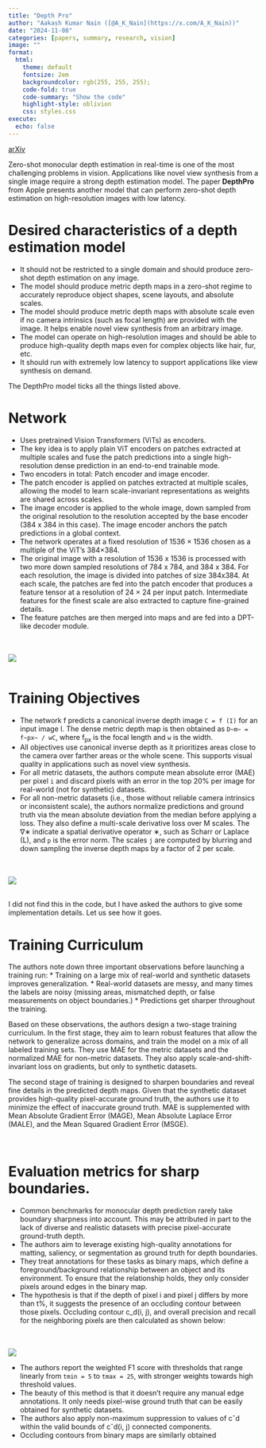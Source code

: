 ```yaml
---
title: "Depth Pro"
author: "Aakash Kumar Nain ([@A_K_Nain](https://x.com/A_K_Nain))"
date: "2024-11-08"
categories: [papers, summary, research, vision]
image: ""
format:
  html:
    theme: default
    fontsize: 2em
    backgroundcolor: rgb(255, 255, 255);
    code-fold: true
    code-summary: "Show the code"
    highlight-style: oblivion
    css: styles.css
execute: 
  echo: false
---
```


[arXiv](https://arxiv.org/abs/2410.02073)<br>


Zero-shot monocular depth estimation in real-time is one of the most challenging problems in vision.
Applications like novel view synthesis from a single image require a strong depth estimation model.
The paper **DepthPro** from Apple presents another model that can perform zero-shot depth estimation on
high-resolution images with low latency.


# Desired characteristics of a depth estimation model

* It should not be restricted to a single domain and should produce zero-shot depth estimation on any
image.
* The model should produce metric depth maps in a zero-shot regime to accurately reproduce object shapes,
scene layouts, and absolute scales.
* The model should produce metric depth maps with absolute scale even if no camera intrinsics
(such as focal length) are provided with the image. It helps enable novel view synthesis from an
arbitrary image.
* The model can operate on high-resolution images and should be able to produce high-quality depth
maps even for complex objects like hair, fur, etc.
* It should run with extremely low latency to support applications like view synthesis on demand.

The DepthPro model ticks all the things listed above. <br>


# Network

* Uses pretrained Vision Transformers (ViTs) as encoders.
* The key idea is to apply plain ViT encoders on patches extracted at multiple scales and fuse the patch
predictions into a single high-resolution dense prediction in an end-to-end trainable mode.
* Two encoders in total: Patch encoder and image encoder.
* The patch encoder is applied on patches extracted at multiple scales, allowing the model to learn
scale-invariant representations as weights are shared across scales.
* The image encoder is applied to the whole image, down sampled from the original resolution to the
resolution accepted by the base encoder (384 x 384 in this case). The image encoder anchors the patch
predictions in a global context.
* The network operates at a fixed resolution of 1536 × 1536 chosen as a multiple of the ViT’s 384×384.
* The original image with a resolution of 1536 x 1536 is processed with two more down sampled resolutions
of 784 x 784, and 384 x 384. For each resolution, the image is divided into patches of size 384x384.
At each scale, the patches are fed into the patch encoder that produces a feature tensor at a resolution
of 24 × 24 per input patch. Intermediate features for the finest scale are also extracted to capture
fine-grained details.
* The feature patches are then merged into maps and are fed into a DPT-like decoder module.

<br><br>
![](../paper_screenshots/depthpro/1.png)
<br><br>

# Training Objectives

* The network f predicts a canonical inverse depth image `C = f (I)` for an input image I. The dense
metric depth map is then obtained as `D~m~ = f~px~ / wC`, where f~px~ is the focal length and `w` is the
width.
* All objectives use canonical inverse depth as it prioritizes areas close to the camera over farther
areas or the whole scene. This supports visual quality in applications such as novel view synthesis.
* For all metric datasets, the authors compute mean absolute error (MAE) per pixel `i` and discard pixels
with an error in the top 20% per image for real-world (not for synthetic) datasets.
* For all non-metric datasets (i.e., those without reliable camera intrinsics or inconsistent scale),
the authors normalize predictions and ground truth via the mean absolute deviation from the median before
applying a loss. They also define a multi-scale derivative loss over M scales. The ∇∗ indicate a spatial
derivative operator ∗, such as Scharr or Laplace (L), and `p` is the error norm. The scales `j` are
computed by blurring and down sampling the inverse depth maps by a factor of 2 per scale.

<br><br>
![](../paper_screenshots/depthpro/2.png)
<br><br>

I did not find this in the code, but I have asked the authors to give some implementation details.
Let us see how it goes. <br>


# Training Curriculum

The authors note down three important observations before launching a training run:
* Training on a large mix of real-world and synthetic datasets improves generalization.
* Real-world datasets are messy, and many times the labels are noisy (missing areas, mismatched depth,
or false measurements on object boundaries.)
* Predictions get sharper throughout the training.


Based on these observations, the authors design a two-stage training curriculum. In the first stage,
they aim to learn robust features that allow the network to generalize across domains, and train the
model on a mix of all labeled training sets. They use MAE for the metric datasets and the normalized MAE
for non-metric datasets. They also apply scale-and-shift-invariant loss on gradients, but only to
synthetic datasets.


The second stage of training is designed to sharpen boundaries and reveal fine details in the predicted
depth maps. Given that the synthetic dataset provides high-quality pixel-accurate ground truth, the
authors use it to minimize the effect of inaccurate ground truth. MAE is supplemented with Mean
Absolute Gradient Error (MAGE), Mean Absolute Laplace Error (MALE), and the Mean Squared Gradient Error
(MSGE).

<br>

# Evaluation metrics for sharp boundaries.

* Common benchmarks for monocular depth prediction rarely take boundary sharpness into account. This may
be attributed in part to the lack of diverse and realistic datasets with precise pixel-accurate
ground-truth depth.
* The authors aim to leverage existing high-quality annotations for matting, saliency, or segmentation
as ground truth for depth boundaries.
* They treat annotations for these tasks as binary maps, which define a foreground/background relationship
between an object and its environment. To ensure that the relationship holds, they only consider pixels
around edges in the binary map.
* The hypothesis is that if the depth of pixel i and pixel j differs by more than t%, it suggests the
presence of an occluding contour between those pixels. Occluding contour c_d(i, j), and overall precision
and recall for the neighboring pixels are then calculated as shown below:

<br><br>
![](../paper_screenshots/depthpro/3.png)
<br>

* The authors report the weighted F1 score with thresholds that range linearly from `tmin = 5` to
`tmax = 25`, with stronger weights towards high threshold values.
* The beauty of this method is that it doesn't require any manual edge annotations. It only needs
pixel-wise ground truth that can be easily obtained for synthetic datasets.
* The authors also apply non-maximum suppression to values of cˆd within the valid bounds of cˆd(i, j)
connected components.
* Occluding contours from binary maps are similarly obtained
<br>



